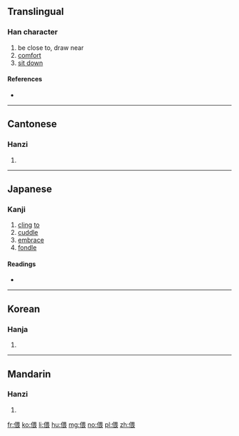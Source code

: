 ==Translingual==

===Han character===
{{Han char|rn=9|rad=人|as=09|sn=11|four=26232|canj=OWMV|ids=⿰亻畏}}

# be close to, draw near
# [[comfort]]
# [[sit down]]

====References====
* {{Han ref|kx=0110.110|dkj=00843|dj=0235.050|hdz=10191.020|uh=504E|ud=20558|bh=B0B9|bd=45241}}

----

==Cantonese==

===Hanzi===
{{yue-hanzi|jyut=|y=wui1}}

# {{defn|lang=yue|sort=人09}}

----

==Japanese==

===Kanji===
{{ja-kanji|grade=|rs=人09}}

# [[cling]] [[to]]
# [[cuddle]]
# [[embrace]]
# [[fondle]]

====Readings====
* {{ja-readings|on=[[わい]] (wai), [[え]] (e)|kun=[[ほのか]] (honoka), [[なじむ]] (najimu), [[したしむ]] (shitashimu), [[ちかよる]] (chikayoru)}}

----

==Korean==

===Hanja===
{{ko-hanja|hangeul=아|rv=|mr=}}

# {{defn|lang=ko|sort=人09}}

----

==Mandarin==

===Hanzi===
{{cmn-hanzi|pin=[[wēi]] ([[wei1]])|wg=wei<sup>1</sup>}}

# {{defn|lang=cmn|sort=人09}}

[[fr:偎]]
[[ko:偎]]
[[li:偎]]
[[hu:偎]]
[[mg:偎]]
[[no:偎]]
[[pl:偎]]
[[zh:偎]]
